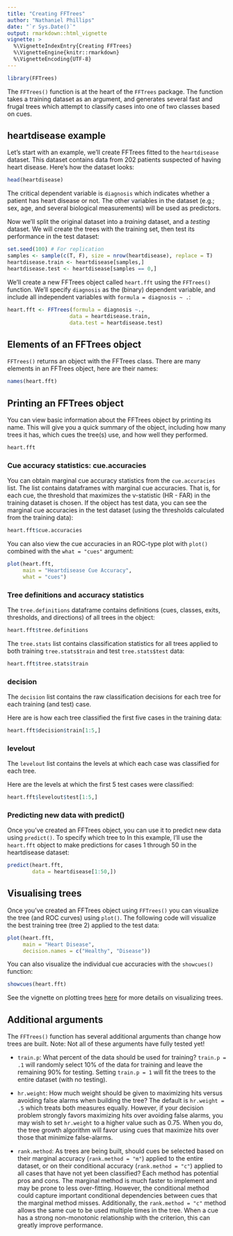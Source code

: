 ```yaml
---
title: "Creating FFTrees"
author: "Nathaniel Phillips"
date: "`r Sys.Date()`"
output: rmarkdown::html_vignette
vignette: >
  %\VignetteIndexEntry{Creating FFTrees}
  %\VignetteEngine{knitr::rmarkdown}
  %\VignetteEncoding{UTF-8}
---
```

```r
library(FFTrees)
```

The `FFTrees()` function is at the heart of the `FFTrees` package. The function takes a training dataset as an argument, and generates several fast and frugal trees which attempt to classify cases into one of two classes based on cues.

## heartdisease example

Let's start with an example, we'll create FFTrees fitted to the `heartdisease` dataset. This dataset contains data from 202 patients suspected of having heart disease. Here's how the dataset looks:

```r
head(heartdisease)
```

The critical dependent variable is `diagnosis` which indicates whether a patient has heart disease or not. The other variables in the dataset (e.g.; sex, age, and several biological measurements) will be used as predictors.

Now we'll split the original dataset into a *training* dataset, and a *testing* dataset. We will create the trees with the training set, then test its performance in the test dataset:

```r
set.seed(100) # For replication
samples <- sample(c(T, F), size = nrow(heartdisease), replace = T)
heartdisease.train <- heartdisease[samples,]
heartdisease.test <- heartdisease[samples == 0,]
```

We'll create a new FFTrees object called `heart.fft` using the `FFTrees()` function. We'll specify `diagnosis` as the (binary) dependent variable, and include all independent variables with `formula = diagnosis ~ .`:

```r
heart.fft <- FFTrees(formula = diagnosis ~.,
                    data = heartdisease.train,
                    data.test = heartdisease.test)
```

## Elements of an FFTrees object

`FFTrees()` returns an object with the FFTrees class. There are many elements in an FFTrees object, here are their names:

```r
names(heart.fft)
```


## Printing an FFTrees object

You can view basic information about the FFTrees object by printing its name. This will give you a quick summary of the object, including how many trees it has, which cues the tree(s) use, and how well they performed.

```r
heart.fft
```


### Cue accuracy statistics: cue.accuracies

You can obtain marginal cue accuracy statistics from the `cue.accuracies` list. The list contains dataframes with marginal cue accuracies. That is, for each cue, the threshold that maximizes the v-statistic (HR - FAR) in the training dataset is chosen. If the object has test data, you can see the marginal cue accuracies in the test dataset (using the thresholds calculated from the training data):

```r
heart.fft$cue.accuracies
```

You can also view the cue accuracies in an ROC-type plot with `plot()` combined with the `what = "cues"` argument:

```r
plot(heart.fft, 
     main = "Heartdisease Cue Accuracy",
     what = "cues")
```


### Tree definitions and accuracy statistics

The `tree.definitions` dataframe contains definitions (cues, classes, exits, thresholds, and directions) of all trees in the object:

```r
heart.fft$tree.definitions
```

The `tree.stats` list contains classification statistics for all trees applied to both training `tree.stats$train` and test `tree.stats$test` data:

```r
heart.fft$tree.stats$train
```

### decision

The `decision` list contains the raw classification decisions for each tree for each training (and test) case.

Here are is how each tree classified the first five cases in the training data:

```r
heart.fft$decision$train[1:5,]
```

### levelout

The `levelout` list contains the levels at which each case was classified for each tree.

Here are the levels at which the first 5 test cases were classified:

```r
heart.fft$levelout$test[1:5,]
```

### Predicting new data with predict()

Once you've created an FFTrees object, you can use it to predict new data using `predict()`. To specify which tree to In this example, I'll use the `heart.fft` object to make predictions for cases 1 through 50 in the heartdisease dataset:

```r
predict(heart.fft,
        data = heartdisease[1:50,])
```


## Visualising trees

Once you've created an FFTrees object using `FFTrees()` you can visualize the tree (and ROC curves) using `plot()`. The following code will visualize the best training tree (tree 2) applied to the test data:

```r
plot(heart.fft,
     main = "Heart Disease",
     decision.names = c("Healthy", "Disease"))
```

You can also visualize the individual cue accuracies with the `showcues()` function:

```r
showcues(heart.fft)
```

See the vignette on plotting trees [here](FFTrees_plot.html) for more details on visualizing trees.

## Additional arguments

The `FFTrees()` function has several additional arguments than change how trees are built. Note: Not all of these arguments have fully tested yet!

- `train.p`: What percent of the data should be used for training? `train.p = .1` will randomly select 10% of the data for training and leave the remaining 90% for testing. Setting `train.p = 1` will fit the trees to the entire dataset (with no testing).

- `hr.weight`: How much weight should be given to maximizing hits versus avoiding false alarms when building the tree? The default is `hr.weight = .5` which treats both measures equally. However, if your decision problem strongly favors maximizing hits over avoiding false alarms, you may wish to set `hr.weight` to a higher value such as 0.75. When you do, the tree growth algorithm will favor using cues that maximize hits over those that minimize false-alarms.

- `rank.method`: As trees are being built, should cues be selected based on their marginal accuracy (`rank.method = "m"`) applied to the entire dataset, or on their conditional accuracy (`rank.method = "c"`) applied to all cases that have not yet been classified? Each method has potential pros and cons. The marginal method is much faster to implement and may be prone to less over-fitting. However, the conditional method could capture important conditional dependencies between cues that the marginal method misses. Additionally, the `rank.method = "c"` method allows the same cue to be used multiple times in the tree. When a cue has a strong non-monotonic relationship with the criterion, this can greatly improve performance.
